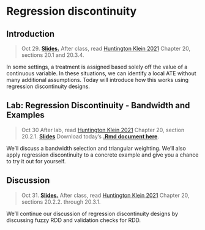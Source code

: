 
# Regression discontinuity


## Introduction

> Oct 29. [**Slides.**](assets/slides/rdd_intro.pdf) After class, read [Huntington Klein 2021](https://theeffectbook.net/ch-RegressionDiscontinuity.html) Chapter 20, sections 20.1 and 20.3.4.

In some settings, a treatment is assigned based solely off the value of a continuous variable. In these situations, we can identify a local ATE without many additional assumptions. Today will introduce how this works using regression discontinuity designs. 

## Lab: Regression Discontinuity - Bandwidth and Examples

> Oct 30 After lab, read [Huntington Klein 2021](https://theeffectbook.net/ch-RegressionDiscontinuity.html) Chapter 20, section 20.2.1.
[**Slides**]() Download today's [**.Rmd document here**]().

We'll discuss a bandwidth selection and triangular weighting. We'll also apply regression discontinuity to a concrete example and give you a chance to try it out for yourself.

## Discussion

> Oct 31. [**Slides.**]() After class, read [Huntington Klein 2021](https://theeffectbook.net/ch-RegressionDiscontinuity.html) Chapter 20, sections 20.2.2. through 20.3.1.

We'll continue our discussion of regression discontinuity designs by discussing fuzzy RDD and validation checks for RDD.